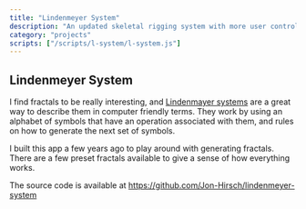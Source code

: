 ```yaml
---
title: "Lindenmeyer System"
description: "An updated skeletal rigging system with more user controls"
category: "projects"
scripts: ["/scripts/l-system/l-system.js"]
---
```


## Lindenmeyer System

I find fractals to be really interesting, and
[Lindenmayer systems](https://en.wikipedia.org/wiki/L-system)
are a great way to describe them in computer friendly terms.
They work by using an alphabet of symbols that have an operation
associated with them, and rules on how to generate the next set of symbols.

I built this app a few years ago to play around with generating fractals.
There are a few preset fractals available to give a sense of how everything works.

The source code is available at https://github.com/Jon-Hirsch/lindenmeyer-system

<div id="lSystemContainer"></div>
